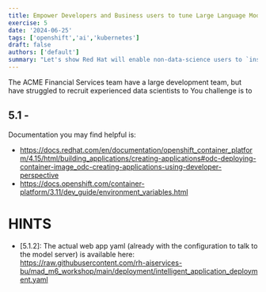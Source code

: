 ```yaml
---
title: Empower Developers and Business users to tune Large Language Models 
exercise: 5
date: '2024-06-25'
tags: ['openshift','ai','kubernetes']
draft: false
authors: ['default']
summary: "Let's show Red Hat will enable non-data-science users to `instruction-tune` AI models, using some simple RHEL-AI and Instruct Lab tooling"
---
```


The ACME Financial Services team have a large development team, but have struggled to recruit experienced data scientists to
You challenge is to 

## 5.1 - 
Documentation you may find helpful is:
- https://docs.redhat.com/en/documentation/openshift_container_platform/4.15/html/building_applications/creating-applications#odc-deploying-container-image_odc-creating-applications-using-developer-perspective
- https://docs.openshift.com/container-platform/3.11/dev_guide/environment_variables.html

# HINTS
- [5.1.2]: The actual web app yaml (already with the configuration to talk to the model server) is available here: https://raw.githubusercontent.com/rh-aiservices-bu/mad_m6_workshop/main/deployment/intelligent_application_deployment.yaml

